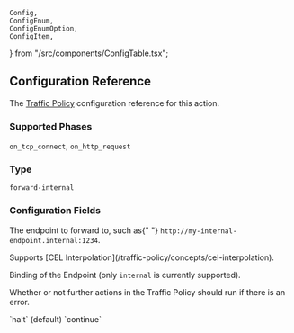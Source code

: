 	Config,
	ConfigEnum,
	ConfigEnumOption,
	ConfigItem,
} from "/src/components/ConfigTable.tsx";

## Configuration Reference

The [Traffic Policy](/traffic-policy/) configuration
reference for this action.

### Supported Phases

`on_tcp_connect`, `on_http_request`

### Type

`forward-internal`

### Configuration Fields

<Config>
	<ConfigItem title="url" type="string" required={true} cel={true}>
		<p>
			The endpoint to forward to, such as{" "}
			<code>http://my-internal-endpoint.internal:1234</code>.
		</p>
		<p>
			Supports [CEL Interpolation](/traffic-policy/concepts/cel-interpolation).
		</p>
	</ConfigItem>
	<ConfigItem title="binding" type="string">
		<p>
			Binding of the Endpoint (only <code>internal</code> is currently
			supported).
		</p>
	</ConfigItem>
	<ConfigItem title="on_error" type="enum">
		<p>
			Whether or not further actions in the Traffic Policy should run if there
			is an error.
		</p>
		<ConfigEnum>
			<ConfigEnumOption>`halt` (default)</ConfigEnumOption>
			<ConfigEnumOption>`continue`</ConfigEnumOption>
		</ConfigEnum>
	</ConfigItem>
</Config>
